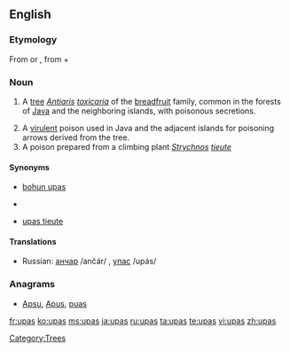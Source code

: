 {{slim-wikipedia}}
==English==

===Etymology===
From {{etyl|ms|en}} {{term|phn-pas|lang=ms}} or {{term|pohon upas|lang=ms}}, from {{term|phn||lang=ms|a tree}} + {{term|pas||lang=ms|poison}}

===Noun===
{{infl|ms|noun}}

# {{botany}} A [[tree]] ''[[Antiaris]] [[toxicaria]]'' of the [[breadfruit]] family, common in the forests of [[Java]] and the neighboring islands, with poisonous secretions.
# A [[virulent]] poison used in Java and the adjacent islands for poisoning arrows derived from the tree.
# A poison prepared from a climbing plant ''[[Strychnos]] [[tieute]]''

====Synonyms====
* {{sense|''Antiaris toxicaria''}} [[bohun upas]]
* {{sense|poison from ''Antiaris toxicaria''}}
* {{sense|poison from ''Strychnos tieute''}} [[upas tieute]]

====Translations====
{{trans-top|tree}}
{{trans-mid}}
* Russian: [[анчар]] /ančár/ {{m}}, [[упас]] /upás/ {{m}}
{{trans-top|poison from ''Antiaris toxicaria''}}
{{trans-mid}}
{{trans-bottom}}
{{trans-top|poison from ''Strychnos tieute''}}
{{trans-mid}}
{{trans-bottom}}

===Anagrams===
* [[Apsu#English|Apsu]], [[Apus#English|Apus]], [[puas#English|puas]]

[[Category:Trees]]

[[fr:upas]]
[[ko:upas]]
[[ms:upas]]
[[ja:upas]]
[[ru:upas]]
[[ta:upas]]
[[te:upas]]
[[vi:upas]]
[[zh:upas]]